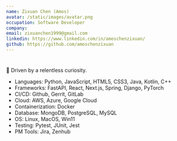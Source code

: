 ```yaml
---
name: Zixuan Chen (Amos)
avatar: /static/images/avatar.png
occupation: Software Developer
company: 
email: zixuanchen1999@gmail.com
linkedin: https://www.linkedin.com/in/amoschenzixuan/
github: https://github.com/amoschenzixuan
--- 
```


# 
🔭 Driven by a relentless curiosity.

- Languages: Python, JavaScript, HTML5, CSS3, Java, Kotlin, C++
- Frameworks: FastAPI, React, Next.js, Spring, Django, PyTorch 
- CI/CD: Github, Gerrit, GitLab
- Cloud: AWS, Azure, Google Cloud
- Containerization: Docker
- Database: MongoDB, PostgreSQL, MySQL
- OS: Linux, MacOS, Win11
- Testing: Pytest, JUnit, Jest
- PM Tools: Jira, Zenhub
